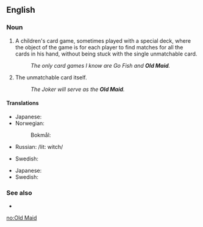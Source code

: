{{also|old maid}}
==English==

===Noun===
{{en-noun|head=[[old|Old]] [[maid|Maid]]|-}}

# A children's card game, sometimes played with a special deck, where the object of the game is for each player to find matches for all the cards in his hand, without being stuck with the single unmatchable card.
#: ''The only card games I know are Go Fish and '''Old Maid'''.''
# The unmatchable card itself.
#: ''The Joker will serve as the '''Old Maid'''.''

====Translations====
{{trans-top|card game}}
* Japanese: {{t|ja|ババ抜き|tr=babanuki|sc=Jpan}}
* Norwegian:
*: Bokmål: {{t+|nb|svarteper|m}}
* Russian: {{t+|ru|ве́дьма|f}} /lit: witch/
{{trans-mid}}
* Swedish: {{t|sv|Svarte Petter}}
{{trans-bottom}}
{{trans-top|card}}
* Japanese: {{t|ja|ババ|tr=baba|sc=Jpan}}
* Swedish: {{t|sv|Svarte Petter}}
{{trans-mid}}
{{trans-bottom}}

===See also===
* {{l|en|old maid}}

[[no:Old Maid]]